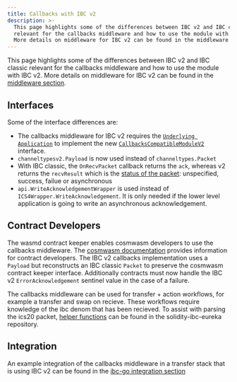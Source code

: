 ```yaml
---
title: Callbacks with IBC v2
description: >-
  This page highlights some of the differences between IBC v2 and IBC classic
  relevant for the callbacks middleware and how to use the module with IBC v2.
  More details on middleware for IBC v2 can be found in the middleware section.
---
```


This page highlights some of the differences between IBC v2 and IBC classic relevant for the callbacks middleware and how to use the module with IBC v2. More details on middleware for IBC v2 can be found in the [middleware section](/docs/ibc/v10.1.x/ibc/middleware/developIBCv2.mdx).

## Interfaces

Some of the interface differences are:

* The callbacks middleware for IBC v2 requires the [`Underlying Application`](/docs/ibc/v10.1.x/middleware/callbacks/overview.mdx) to implement the new [`CallbacksCompatibleModuleV2`](https://github.com/cosmos/ibc-go/blob/main/modules/apps/callbacks/types/callbacks.go#L53-L58) interface.
* `channeltypesv2.Payload` is now used instead of `channeltypes.Packet`
* With IBC classic, the `OnRecvPacket` callback returns the `ack`, whereas v2 returns the `recvResult` which is the [status of the packet](https://github.com/cosmos/ibc-go/blob/main/modules/core/04-channel/v2/types/packet.pb.go#L26-L38): unspecified, success, failue or asynchronous
* `api.WriteAcknowledgementWrapper` is used instead of `ICS4Wrapper.WriteAcknowledgement`. It is only needed if the lower level application is going to write an asynchronous acknowledgement.

## Contract Developers

The wasmd contract keeper enables cosmwasm developers to use the callbacks middleware. The [cosmwasm documentation](https://cosmwasm.cosmos.network/ibc/extensions/callbacks) provides information for contract developers. The IBC v2 callbacks implementation uses a `Payload` but reconstructs an IBC classic `Packet` to preserve the cosmwasm contract keeper interface. Additionally contracts must now handle the IBC v2 `ErrorAcknowledgement` sentinel value in the case of a failure.

The callbacks middleware can be used for transfer + action workflows, for example a transfer and swap on recieve. These workflows require knowledge of the ibc denom that has been recieved. To assist with parsing the ics20 packet, [helper functions](https://github.com/cosmos/solidity-ibc-eureka/blob/a8870b023e58622fb7b3f733572c684851f8e5ee/packages/cosmwasm/ibc-callbacks-helpers/src/ics20.rs#L7-L41) can be found in the solidity-ibc-eureka repository.

## Integration

An example integration of the callbacks middleware in a transfer stack that is using IBC v2 can be found in the [ibc-go integration section](/docs/ibc/v10.1.x/ibc/integration.mdx)

